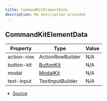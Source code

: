 ```yaml
---
title: CommandKitElementData
description: No description provided
---
```


## CommandKitElementData

| Property | Type | Value |
| ----------- | ----------- | ----------- |
| action\-row | ActionRowBuilder | N/A |
| button\-kit | [ButtonKit](/docs/api-reference/classes/ButtonKit) | N/A |
| modal | [ModalKit](/docs/api-reference/classes/ModalKit) | N/A |
| text\-input | TextInputBuilder | N/A |


- [Source](https://github.com/underctrl-io/commandkit/blob/83ef44f10b86e30835e8636786e5222cac412af9/packages/commandkit/src/components/common/element.ts#L15)
